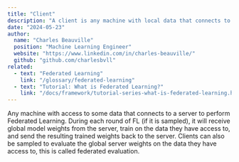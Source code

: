```yaml
---
title: "Client"
description: "A client is any machine with local data that connects to a server, trains on received global model weights, and sends back updated weights. Clients may also evaluate global model weights."
date: "2024-05-23"
author:
  name: "Charles Beauville"
  position: "Machine Learning Engineer"
  website: "https://www.linkedin.com/in/charles-beauville/"
  github: "github.com/charlesbvll"
related: 
  - text: "Federated Learning"
    link: "/glossary/federated-learning"
  - text: "Tutorial: What is Federated Learning?"
    link: "/docs/framework/tutorial-series-what-is-federated-learning.html"
---
```


Any machine with access to some data that connects to a server to perform Federated Learning. During each round of FL (if it is sampled), it will receive global model weights from the server, train on the data they have access to, and send the resulting trained weights back to the server. Clients can also be sampled to evaluate the global server weights on the data they have access to, this is called federated evaluation.
